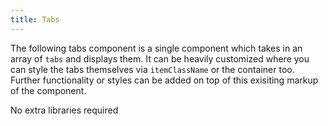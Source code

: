 ```yaml
---
title: Tabs
---
```


The following tabs component is a single component which takes in an array of `tabs` and displays them. It can be heavily customized where you can style the tabs themselves via `itemClassName` or the container too. Further functionality or styles can be added on top of this exisiting markup of the component.




<Tabs>
  <TabItem label="Libraries Installation">
    No extra libraries required
  </TabItem>
  <TabItem label="Usage"><Code code={tabsApp} lang="jsx" title="App.jsx" /></TabItem>
  <TabItem label="Component"><Code code={tabs} lang="jsx" title="tabs.jsx" /></TabItem>
</Tabs>